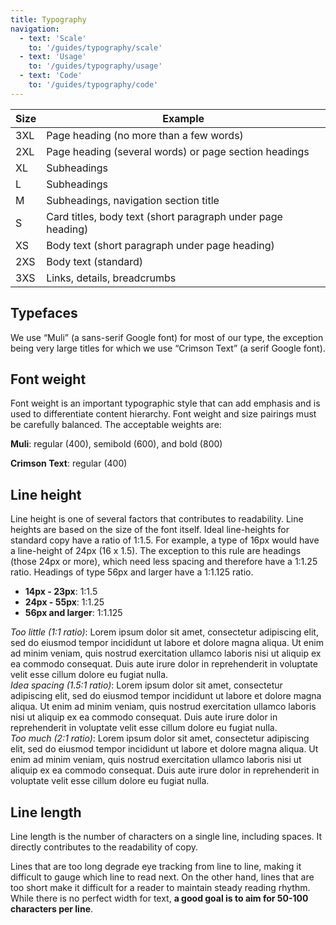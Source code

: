 ```yaml
---
title: Typography
navigation:
  - text: 'Scale'
    to: '/guides/typography/scale'
  - text: 'Usage'
    to: '/guides/typography/usage'
  - text: 'Code'
    to: '/guides/typography/code'
---
```



|Size|Example|
|----|----|
|3XL|Page heading (no more than a few words)|
|2XL|Page heading (several words) or page section headings|
|XL|Subheadings|
|L|Subheadings|
|M|Subheadings, navigation section title|
|S|Card titles, body text (short paragraph under page heading)|
|XS|Body text (short paragraph under page heading)|
|2XS|Body text (standard)|
|3XS|Links, details, breadcrumbs|

## Typefaces

We use “Muli” (a sans-serif Google font) for most of our type, the exception being very large titles for which we use “Crimson Text” (a serif Google font).

## Font weight

Font weight is an important typographic style that can add emphasis and is used to differentiate content hierarchy. Font weight and size pairings must be carefully balanced. The acceptable weights are:

**Muli**: regular (400), semibold (600), and bold (800)

**Crimson Text**: regular (400)

## Line height

Line height is one of several factors that contributes to readability. Line heights are based on the size of the font itself. Ideal line-heights for standard copy have a ratio of 1:1.5. For example, a type of 16px would have a line-height of 24px (16 x 1.5). The exception to this rule are headings (those 24px or more), which need less spacing and therefore have a 1:1.25 ratio. Headings of type 56px and larger have a 1:1.125 ratio.

- **14px - 23px**: 1:1.5
- **24px - 55px**: 1:1.25
- **56px and larger**: 1:1.125

<div aria-hidden="true" style={{
  lineHeight: '1',
  maxWidth: '38rem'
}}>
  <em style={{ color: COLORS.orange['400'], fontWeight: '800' }}>Too little</em> <em style={{ fontWeight: '800' }}>(1:1 ratio)</em>: Lorem ipsum dolor sit amet, consectetur adipiscing elit, sed do eiusmod tempor incididunt ut labore et dolore magna aliqua. Ut enim ad minim veniam, quis nostrud exercitation ullamco laboris nisi ut aliquip ex ea commodo consequat. Duis aute irure dolor in reprehenderit in voluptate velit esse cillum dolore eu fugiat nulla.
</div>

<div aria-hidden="true" style={{
  lineHeight: '1.5',
  maxWidth: '38rem'
}}>
  <em style={{ color: COLORS.teal['400'], fontWeight: '800'  }}>Idea spacing</em> <em style={{ fontWeight: '800' }}> (1.5:1 ratio)</em>: Lorem ipsum dolor sit amet, consectetur adipiscing elit, sed do eiusmod tempor incididunt ut labore et dolore magna aliqua. Ut enim ad minim veniam, quis nostrud exercitation ullamco laboris nisi ut aliquip ex ea commodo consequat. Duis aute irure dolor in reprehenderit in voluptate velit esse cillum dolore eu fugiat nulla.
</div>

<div aria-hidden="true" style={{
  lineHeight: '2',
  maxWidth: '38rem'
}}>
  <em style={{ color: COLORS.orange['400'], fontWeight: '800'  }}>Too much</em> <em style={{ fontWeight: '800' }}> (2:1 ratio)</em>: Lorem ipsum dolor sit amet, consectetur adipiscing elit, sed do eiusmod tempor incididunt ut labore et dolore magna aliqua. Ut enim ad minim veniam, quis nostrud exercitation ullamco laboris nisi ut aliquip ex ea commodo consequat. Duis aute irure dolor in reprehenderit in voluptate velit esse cillum dolore eu fugiat nulla.
</div>

## Line length

Line length is the number of characters on a single line, including spaces. It directly contributes to the readability of copy.

Lines that are too long degrade eye tracking from line to line, making it difficult to gauge which line to read next. On the other hand, lines that are too short make it difficult for a reader to maintain steady reading rhythm. While there is no perfect width for text, **a good goal is to aim for 50-100 characters per line**.

<img src={lineLength} alt="" />